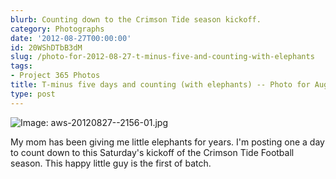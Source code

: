 ```yaml
---
blurb: Counting down to the Crimson Tide season kickoff.
category: Photographs
date: '2012-08-27T00:00:00'
id: 20WShDTbB3dM
slug: /photo-for-2012-08-27-t-minus-five-and-counting-with-elephants
tags:
- Project 365 Photos
title: T-minus five days and counting (with elephants) -- Photo for August 27, 2012
type: post
---
```


![Image: aws-20120827--2156-01.jpg](/aws-20120827--2156-01.jpg)

My mom has been giving me little elephants for years. I'm posting one a day to count down to this Saturday's kickoff of the Crimson Tide Football season. This happy little guy is the first of batch.